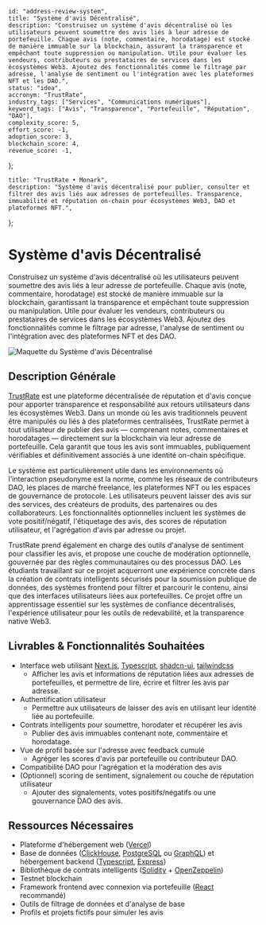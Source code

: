     id: "address-review-system",
    title: "Système d'avis Décentralisé",
    description: "Construisez un système d'avis décentralisé où les utilisateurs peuvent soumettre des avis liés à leur adresse de portefeuille. Chaque avis (note, commentaire, horodatage) est stocké de manière immuable sur la blockchain, assurant la transparence et empêchant toute suppression ou manipulation. Utile pour évaluer les vendeurs, contributeurs ou prestataires de services dans les écosystèmes Web3. Ajoutez des fonctionnalités comme le filtrage par adresse, l'analyse de sentiment ou l'intégration avec les plateformes NFT et les DAO.",
    status: "idea",
    accronym: "TrustRate",
    industry_tags: ["Services", "Communications numériques"],
    keyword_tags: ["Avis", "Transparence", "Portefeuille", "Réputation", "DAO"],
    complexity_score: 5,
    effort_score: -1,
    adoption_score: 3,
    blockchain_score: 4,
    revenue_score: -1,
};

    title: "TrustRate • Monark",
    description: "Système d'avis décentralisé pour publier, consulter et filtrer des avis liés aux adresses de portefeuilles. Transparence, immuabilité et réputation on-chain pour écosystèmes Web3, DAO et plateformes NFT.",
};

# Système d'avis Décentralisé

Construisez un système d'avis décentralisé où les utilisateurs peuvent soumettre des avis liés à leur adresse de portefeuille. Chaque avis (note, commentaire, horodatage) est stocké de manière immuable sur la blockchain, garantissant la transparence et empêchant toute suppression ou manipulation. Utile pour évaluer les vendeurs, contributeurs ou prestataires de services dans les écosystèmes Web3. Ajoutez des fonctionnalités comme le filtrage par adresse, l'analyse de sentiment ou l'intégration avec des plateformes NFT et des DAO.

![Maquette du Système d'avis Décentralisé](/images/project/address-review-system.jpg)

## Description Générale

[TrustRate](https://trustrate.monark.io) est une plateforme décentralisée de réputation et d'avis conçue pour apporter transparence et responsabilité aux retours utilisateurs dans les écosystèmes Web3. Dans un monde où les avis traditionnels peuvent être manipulés ou liés à des plateformes centralisées, TrustRate permet à tout utilisateur de publier des avis — comprenant notes, commentaires et horodatages — directement sur la blockchain via leur adresse de portefeuille. Cela garantit que tous les avis sont immuables, publiquement vérifiables et définitivement associés à une identité on-chain spécifique.

Le système est particulièrement utile dans les environnements où l'interaction pseudonyme est la norme, comme les réseaux de contributeurs DAO, les places de marché freelance, les plateformes NFT ou les espaces de gouvernance de protocole. Les utilisateurs peuvent laisser des avis sur des services, des créateurs de produits, des partenaires ou des collaborateurs. Les fonctionnalités optionnelles incluent les systèmes de vote positif/négatif, l'étiquetage des avis, des scores de réputation utilisateur, et l'agrégation d'avis par adresse ou projet.

TrustRate prend également en charge des outils d'analyse de sentiment pour classifier les avis, et propose une couche de modération optionnelle, gouvernée par des règles communautaires ou des processus DAO. Les étudiants travaillant sur ce projet acquerront une expérience concrète dans la création de contrats intelligents sécurisés pour la soumission publique de données, des systèmes frontend pour filtrer et parcourir le contenu, ainsi que des interfaces utilisateurs liées aux portefeuilles. Ce projet offre un apprentissage essentiel sur les systèmes de confiance décentralisés, l'expérience utilisateur pour les outils de redevabilité, et la transparence native Web3.

## Livrables & Fonctionnalités Souhaitées

- Interface web utilisant [Next.js](https://nextjs.org/), [Typescript](https://www.typescriptlang.org/), [shadcn-ui](https://ui.shadcn.com/), [tailwindcss](https://tailwindcss.com/)
   - Afficher les avis et informations de réputation liées aux adresses de portefeuilles, et permettre de lire, écrire et filtrer les avis par adresse.
- Authentification utilisateur
   - Permettre aux utilisateurs de laisser des avis en utilisant leur identité liée au portefeuille.
- Contrats intelligents pour soumettre, horodater et récupérer les avis
   - Publier des avis immuables contenant note, commentaire et horodatage.
- Vue de profil basée sur l'adresse avec feedback cumulé
   - Agréger les scores d'avis par portefeuille ou contributeur DAO.
- Compatibilité DAO pour l'agrégation et la modération des avis
- (Optionnel) scoring de sentiment, signalement ou couche de réputation utilisateur
   - Ajouter des signalements, votes positifs/négatifs ou une gouvernance DAO des avis.

## Ressources Nécessaires

- Plateforme d'hébergement web ([Vercel](https://www.vercel.com/))
- Base de données ([ClickHouse](https://clickhouse.com/), [PostgreSQL](https://www.postgresql.org/) ou [GraphQL](https://graphql.org/)) et hébergement backend ([Typescript](https://www.typescriptlang.org/), [Express](https://expressjs.com/))
- Bibliothèque de contrats intelligents ([Solidity](https://soliditylang.org/) + [OpenZeppelin](https://www.openzeppelin.com/))
- Testnet blockchain
- Framework frontend avec connexion via portefeuille ([React](https://react.dev/) recommandé)
- Outils de filtrage de données et d'analyse de base
- Profils et projets fictifs pour simuler les avis
